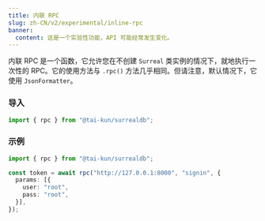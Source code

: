 ```yaml
---
title: 内联 RPC
slug: zh-CN/v2/experimental/inline-rpc
banner:
  content: 这是一个实验性功能，API 可能经常发生变化。
---
```


内联 RPC 是一个函数，它允许您在不创建 `Surreal` 类实例的情况下，就地执行一次性的 RPC。它的使用方法与 `.rpc()` 方法几乎相同。但请注意，默认情况下，它使用 `JsonFormatter`。

### 导入

```ts
import { rpc } from "@tai-kun/surrealdb";
```

### 示例

```ts
import { rpc } from "@tai-kun/surrealdb";

const token = await rpc("http://127.0.0.1:8000", "signin", {
  params: [{
    user: "root",
    pass: "root",
  }],
});
```

